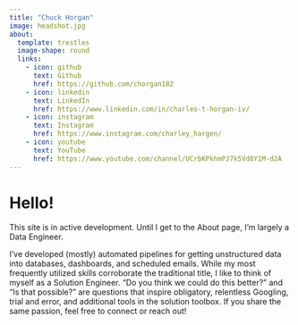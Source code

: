 ```yaml
---
title: "Chuck Horgan"
image: headshot.jpg
about:
  template: trestles
  image-shape: round
  links:
    - icon: github
      text: Github
      href: https://github.com/chorgan182
    - icon: linkedin
      text: LinkedIn
      href: https://www.linkedin.com/in/charles-t-horgan-iv/
    - icon: instagram
      text: Instagram
      href: https://www.instagram.com/charley_hargen/
    - icon: youtube
      text: YouTube
      href: https://www.youtube.com/channel/UCrbKPkhmPJ7k5Vd8Y1M-d2A
---
```


# Hello!

This site is in active development. Until I get to the About page, I'm largely a Data Engineer.

I've developed (mostly) automated pipelines for getting unstructured data into databases, dashboards, and scheduled emails. While my most frequently utilized skills corroborate the traditional title, I like to think of myself as a Solution Engineer. "Do you think we could do this better?" and "Is that possible?" are questions that inspire obligatory, relentless Googling, trial and error, and additional tools in the solution toolbox. If you share the same passion, feel free to connect or reach out!
